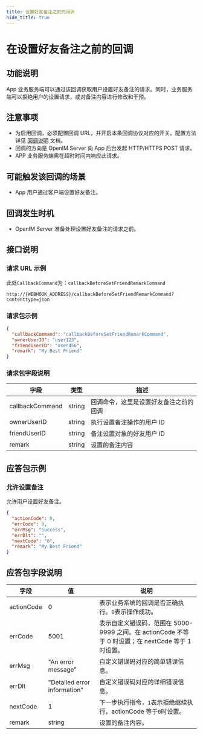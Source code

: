 ```yaml
---
title: 设置好友备注之前的回调
hide_title: true
---
```


# 在设置好友备注之前的回调

## 功能说明

App 业务服务端可以通过该回调获取用户设置好友备注的请求。同时，业务服务端可以拒绝用户的设置请求，或对备注内容进行修改和干预。

## 注意事项

- 为启用回调，必须配置回调 URL，并开启本条回调协议对应的开关。配置方法详见 [回调说明](../introduction) 文档。
- 回调的方向是 OpenIM Server 向 App 后台发起 HTTP/HTTPS POST 请求。
- APP 业务服务端需在超时时间内响应此请求。

## 可能触发该回调的场景

- App 用户通过客户端设置好友备注。

## 回调发生时机

- OpenIM Server 准备处理设置好友备注的请求之前。

## 接口说明

### 请求 URL 示例

此处`CallbackCommand`为：`callbackBeforeSetFriendRemarkCommand`
```plaintext
http://{WEBHOOK_ADDRESS}/callbackBeforeSetFriendRemarkCommand?contenttype=json
```

### 请求包示例

```json
{
  "callbackCommand": "callbackBeforeSetFriendRemarkCommand",
  "ownerUserID": "user123",
  "friendUserID": "user456",
  "remark": "My Best Friend"
}
```

### 请求包字段说明

| 字段            | 类型   | 描述                                   |
| --------------- | ------ | -------------------------------------- |
| callbackCommand | string | 回调命令，这里是设置好友备注之前的回调 |
| ownerUserID     | string | 执行设置备注操作的用户 ID              |
| friendUserID    | string | 备注设置对象的好友用户 ID              |
| remark          | string | 设置的备注内容                         |

## 应答包示例

### 允许设置备注

允许用户设置好友备注。

```json
{
  "actionCode": 0,
  "errCode": 0,
  "errMsg": "Success",
  "errDlt": "",
  "nextCode": "0",
  "remark": "My Best Friend"
}
```

## 应答包字段说明

| 字段       | 值                           | 说明                                                                                                |
| ---------- | ---------------------------- | --------------------------------------------------------------------------------------------------- |
| actionCode | 0                            | 表示业务系统的回调是否正确执行。`0`表示操作成功。                                                   |
| errCode    | 5001                         | 表示自定义错误码，范围在 5000-9999 之间。在 actionCode 不等于 0 时设置；在 nextCode 等于 1 时设置。 |
| errMsg     | "An error message"           | 自定义错误码对应的简单错误信息。                                                                    |
| errDlt     | "Detailed error information" | 自定义错误码对应的详细错误信息。                                                                    |
| nextCode   | 1                            | 下一步执行指令，`1`表示拒绝继续执行，actionCode 等于`0`时设置。                                     |
| remark     | string                       | 设置的备注内容。                                                                                    |
